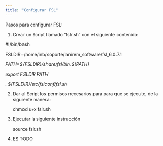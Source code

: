 ```yaml
---
title: "Configurar FSL"
---
```


Pasos para configurar FSL:

1.  Crear un Script llamado "fslr.sh" con el siguiente contenido:

#!/bin/bash

FSLDIR=/home/inb/soporte/lanirem_software/fsl_6.0.7.1

*PATH=\${FSLDIR}/share/fsl/bin:\${PATH}*

*export FSLDIR PATH*

*. \${FSLDIR}/etc/fslconf/fsl.sh*

2.  Dar al Script los permisos necesarios para para que se ejecute, de la siguiente manera:

    chmod u+x fslr.sh

3.  Ejecutar la siguiente instrucción

    source fslr.sh

4.  ES TODO

